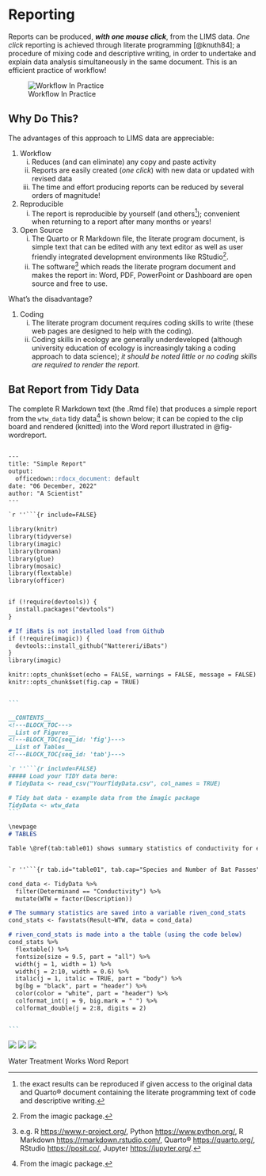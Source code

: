 # Reporting



Reports can be produced, ***with one mouse click***, from the LIMS data. _One click_ reporting is achieved through literate programming [@knuth84]; a procedure of mixing code and descriptive writing, in order to undertake and explain data analysis simultaneously in the same document. This is an efficient practice of workflow! 


![Workflow In Practice](images/workflow.png)

## Why Do This?

The advantages of this approach to LIMS data are appreciable:

1. Workflow
    i) Reduces (and can eliminate) any copy and paste activity
    ii) Reports are easily created (_one click_) with new data or updated with revised data 
    iii) The time and effort producing reports can be reduced by several orders of magnitude! 
2. Reproducible
    i) The report is reproducible by yourself (and others[^2]); convenient when returning to a report after many months or years!  
3. Open Source
    i) The Quarto or R Markdown file, the literate program document, is simple text that can be edited with any text editor as well as user friendly integrated development environments like RStudio[^4].  
    ii) The software[^3] which reads the literate program document and makes the report in: Word, PDF, PowerPoint or Dashboard are open source and free to use. 

[^2]: the exact results can be reproduced if given access to the original data and Quarto® document containing the literate programming text of code and descriptive writing.

[^3]: e.g. R <https://www.r-project.org/>, Python <https://www.python.org/>, R Markdown <https://rmarkdown.rstudio.com/>, Quarto® <https://quarto.org/>, RStudio <https://posit.co/>, Jupyter <https://jupyter.org/>.


[^4]: RStudio is now known as Posit <https://posit.co/>; and now embraces R and Python.  

What's the disadvantage?

1. Coding
    i)  The literate program document requires coding skills to write (these web pages are designed to help with the coding).
    ii) Coding skills in ecology are generally underdeveloped (although university education of ecology is increasingly taking a coding approach to data science); _it should be noted little or no coding skills are required to render the report._


## Bat Report from Tidy Data

The complete R Markdown text (the .Rmd file) that produces a simple report from the `wtw_data` tidy data[^4] is shown below; it can be copied to the clip board and rendered (knitted) into the Word report illustrated in @fig-wordreport.


[^4]: From the imagic package.


````markdown

---
title: "Simple Report"
output: 
  officedown::rdocx_document: default
date: "06 December, 2022"
author: "A Scientist"
---

`r ''```{r include=FALSE}

library(knitr)
library(tidyverse)
library(imagic)
library(broman)
library(glue)
library(mosaic)
library(flextable)
library(officer)


if (!require(devtools)) {
  install.packages("devtools")
}

# If iBats is not installed load from Github
if (!require(imagic)) {
  devtools::install_github("Nattereri/iBats")
}
library(imagic)

knitr::opts_chunk$set(echo = FALSE, warnings = FALSE, message = FALSE)
knitr::opts_chunk$set(fig.cap = TRUE)


```

__CONTENTS__
<!---BLOCK_TOC--->
__List of Figures__
<!---BLOCK_TOC{seq_id: 'fig'}--->
__List of Tables__
<!---BLOCK_TOC{seq_id: 'tab'}--->

`r ''```{r include=FALSE}
##### Load your TIDY data here:
# TidyData <- read_csv("YourTidyData.csv", col_names = TRUE)

# Tidy bat data - example data from the imagic package
TidyData <- wtw_data
```

\newpage
# TABLES

Table \@ref(tab:table01) shows summary statistics of conductivity for each Water Treatment Works (WTW) in the `wtw_data` data from the _imagic_ package.


`r ''```{r tab.id="table01", tab.cap="Species and Number of Bat Passes"}

cond_data <- TidyData %>% 
  filter(Determinand == "Conductivity") %>% 
  mutate(WTW = factor(Description))

# The summary statistics are saved into a variable riven_cond_stats 
cond_stats <- favstats(Result~WTW, data = cond_data)

# riven_cond_stats is made into a the table (using the code below)
cond_stats %>%  
  flextable() %>%
  fontsize(size = 9.5, part = "all") %>% 
  width(j = 1, width = 1) %>%
  width(j = 2:10, width = 0.6) %>%
  italic(j = 1, italic = TRUE, part = "body") %>%
  bg(bg = "black", part = "header") %>%
  color(color = "white", part = "header") %>% 
  colformat_int(j = 9, big.mark = " ") %>% 
  colformat_double(j = 2:8, digits = 2)


```

````

::: {#fig-wordreport layout-ncol=1}

![](images/page1.png)
![](images/page2.png)
![](images/page3.png)

Water Treatment Works Word Report
:::
